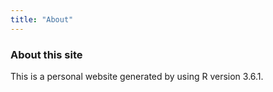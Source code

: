 ```yaml
---
title: "About"
---
```


### About this site

This is a personal website generated by using R version 3.6.1.
